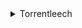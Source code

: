 <details><summary>Torrentleech</summary>

- Animation :: Anime
- Applications :: 0-day
- Applications :: PC-ISO
- Books :: Comics
- Education :: Education
- Games :: Nintendo Switch
- Games :: PC
- Games :: PS3
- Games :: PS4
- Movies :: 4K
- Movies :: Bluray
- Movies :: BlurayRip
- Movies :: Boxsets
- Movies :: Documentaries
- Movies :: Foreign
- Movies :: HDRip
- Movies :: WEBRip
- Music :: Audio
- Music :: Music Videos
- TV :: BoxSets
- TV :: Episodes
- TV :: Episodes HD
- TV :: Foreign

</details>
